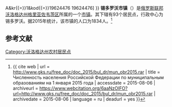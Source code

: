 {{Infobox Settlement
| official_name = 锡多罗沃市镇
| native_name = Муниципальное образование Сидоровское
| settlement_type = [[市镇|市镇]]
| subdivision_type = [[国家|国家]]
| subdivision_type1 = [[州_(俄罗斯)|州]]
| subdivision_type2 = [[区_(苏联)|区]]
| subdivision_name = {{RUS}}
| subdivision_name1 = [[沃洛格达州|沃洛格达州]]
| subdivision_name2 = [[格里亚佐韦茨区|格里亚佐韦茨区]]
| seat_type = 行政中心
| seat = 锡多罗沃
| population_as_of=2015
| population_footnotes = <ref name=stat />
| population_total = 1834
| coordinates_display = inline,title
| latd = 58 | latm = 45 | lats = 27 | latNS = N
| longd = 40 | longm = 58 | longs = 57 | longEW = E
| timezone = [[莫斯科时间|MSK]]
| utc_offset = +3
| blank_name = [[俄罗斯市政土地区划代码|OKTMO编码]]
| blank_info = [http://classif.spb.ru/classificators/view/tma.php?st{{=}}A&kr{{=}}1&kod{{=}}19624476 19624476]
}}
'''锡多罗沃市镇'''（{{lang-ru|Муниципальное образование Сидоровское}}）是[[俄罗斯联邦|俄罗斯联邦]][[沃洛格达州|沃洛格达州]][[格里亚佐韦茨区|格里亚佐韦茨区]]所属的一个[[市镇|市镇]]。其下辖有93个居民点，行政中心为锡多罗沃。据2015年统计，该市镇的人口为1834人。<ref name=stat>{{ cite web | url = http://www.gks.ru/free_doc/doc_2015/bul_dr/mun_obr2015.rar | title = Численность населения Российской Федерации по муниципальным образованиям на 1 января 2015 года | accessdate = 2015-08-06 | archiveurl = https://www.webcitation.org/6aaNzOlFO?url=http://www.gks.ru/free_doc/doc_2015/bul_dr/mun_obr2015.rar | archivedate = 2015-08-06 | language = ru | deadurl = yes }}</ref>

== 参考文献 ==
{{reflist}}

{{Russia-stub}}

[[Category:沃洛格达州农村居民点|Category:沃洛格达州农村居民点]]